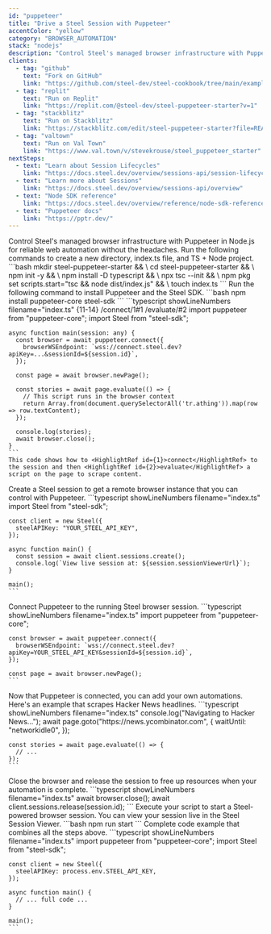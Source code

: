 ```yaml
---
id: "puppeteer"
title: "Drive a Steel Session with Puppeteer"
accentColor: "yellow"
category: "BROWSER_AUTOMATION"
stack: "nodejs"
description: "Control Steel's managed browser infrastructure with Puppeteer in Node.js for reliable web automation without the headaches."
clients:
  - tag: "github"
    text: "Fork on GitHub"
    link: "https://github.com/steel-dev/steel-cookbook/tree/main/examples/steel-puppeteer-starter"
  - tag: "replit"
    text: "Run on Replit"
    link: "https://replit.com/@steel-dev/steel-puppeteer-starter?v=1"
  - tag: "stackblitz"
    text: "Run on Stackblitz"
    link: "https://stackblitz.com/edit/steel-puppeteer-starter?file=README.md"
  - tag: "valtown"
    text: "Run on Val Town"
    link: "https://www.val.town/v/stevekrouse/steel_puppeteer_starter"
nextSteps:
  - text: "Learn about Session Lifecycles"
    link: "https://docs.steel.dev/overview/sessions-api/session-lifecycle"
  - text: "Learn more about Sessions"
    link: "https://docs.steel.dev/overview/sessions-api/overview"
  - text: "Node SDK reference"
    link: "https://docs.steel.dev/overview/reference/node-sdk-reference"
  - text: "Puppeteer docs"
    link: "https://pptr.dev/"
---
```


<Guide>
  <Intro skipLink="#full-code-example">
    Control Steel's managed browser infrastructure with Puppeteer in Node.js for reliable web automation without the headaches.
  </Intro>

  <Step number={1} title="Optional: Create a new directory & environment">
    Run the following commands to create a new directory, index.ts file, and TS + Node project.
    ```bash
    mkdir steel-puppeteer-starter && \
    cd steel-puppeteer-starter && \
    npm init -y && \
    npm install -D typescript && \
    npx tsc --init && \
    npm pkg set scripts.start="tsc && node dist/index.js" && \
    touch index.ts
    ```
  </Step>

  <Step number={2} title="Install Puppeteer and Steel SDK">
    Run the following command to install Puppeteer and the Steel SDK.
    ```bash
    npm install puppeteer-core steel-sdk
    ```
  </Step>

  <Step number={3} title="Connect and Scrape">
    ```typescript showLineNumbers filename="index.ts" {11-14} /connect/1#1 /evaluate/#2
    import puppeteer from "puppeteer-core";
    import Steel from "steel-sdk";

    async function main(session: any) {
      const browser = await puppeteer.connect({
        browserWSEndpoint: `wss://connect.steel.dev?apiKey=...&sessionId=${session.id}`,
      });

      const page = await browser.newPage();
    
      const stories = await page.evaluate(() => {
        // This script runs in the browser context
        return Array.from(document.querySelectorAll('tr.athing')).map(row => row.textContent);
      });

      console.log(stories);
      await browser.close();
    }
    ```
    This code shows how to <HighlightRef id={1}>connect</HighlightRef> to the session and then <HighlightRef id={2}>evaluate</HighlightRef> a script on the page to scrape content.
  </Step>

  <Step number={4} title="Start a Steel Session">
    Create a Steel session to get a remote browser instance that you can control with Puppeteer.
    ```typescript showLineNumbers filename="index.ts"
    import Steel from "steel-sdk";

    const client = new Steel({
      steelAPIKey: "YOUR_STEEL_API_KEY",
    });

    async function main() {
      const session = await client.sessions.create();
      console.log(`View live session at: ${session.sessionViewerUrl}`);
    }

    main();
    ```
  </Step>

  <Step number={5} title="Connect Puppeteer to Your Session">
    Connect Puppeteer to the running Steel browser session.
    ```typescript showLineNumbers filename="index.ts"
    import puppeteer from "puppeteer-core";

    const browser = await puppeteer.connect({
      browserWSEndpoint: `wss://connect.steel.dev?apiKey=YOUR_STEEL_API_KEY&sessionId=${session.id}`,
    });

    const page = await browser.newPage();
    ```
  </Step>

  <Step number={6} title="Perform Browser Automation">
    Now that Puppeteer is connected, you can add your own automations. Here's an example that scrapes Hacker News headlines.
    ```typescript showLineNumbers filename="index.ts"
    console.log("Navigating to Hacker News...");
    await page.goto("https://news.ycombinator.com", {
      waitUntil: "networkidle0",
    });

    const stories = await page.evaluate(() => {
      // ...
    });
    ```
  </Step>

  <Step number={7} title="Release the Session When Done">
    Close the browser and release the session to free up resources when your automation is complete.
    ```typescript showLineNumbers filename="index.ts"
    await browser.close();
    await client.sessions.release(session.id);
    ```
  </Step>

  <Step number={8} title="Run Your Script">
    Execute your script to start a Steel-powered browser session. You can view your session live in the Steel Session Viewer.
    ```bash
    npm run start
    ```
  </Step>

  <FullCodeExample id="full-code-example" title="Full Example">
    Complete code example that combines all the steps above.
    ```typescript showLineNumbers filename="index.ts"
    import puppeteer from "puppeteer-core";
    import Steel from "steel-sdk";

    const client = new Steel({
      steelAPIKey: process.env.STEEL_API_KEY,
    });

    async function main() {
      // ... full code ...
    }

    main();
    ```
  </FullCodeExample>
</Guide>